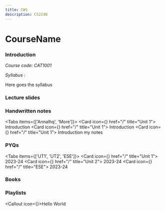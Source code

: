 ---
title: CWS
description: CS224N
---

# CourseName

### Introduction

*Course code: CAT1001*

*Syllabus* : 

Here goes the syllabus

### Lecture slides


### Handwritten notes

<Tabs items={['Annalhq', 'More']}>
  <Tab value="Annalhq">
  <Cards>
  <Card icon={<NotebookPen />} href="/" title="Unit 1">
    Introduction
  </Card>
  <Card icon={<NotebookPen />} href="/" title="Unit 1">
    Introduction
  </Card>
  <Card icon={<NotebookPen />} href="/" title="Unit 1">
    Introduction
  </Card>
  </Cards>
  </Tab>
  <Tab value="More">my notes</Tab>
</Tabs>

### PYQs

<Tabs items={['UT1', 'UT2', 'ESE']}>
  <Tab value="UT1">
  <Cards>
  <Card icon={<NotebookPen />} href="/" title="Unit 1">
    2023-24
  </Card>
  </Cards>
  </Tab>
  <Tab value="UT2">
  <Cards>
  <Card icon={<NotebookPen />} href="/" title="Unit 2">
    2023-24
  </Card>
  </Cards>
  </Tab>
  <Tab value="ESE">
  <Cards>
  <Card icon={<NotebookPen />} href="/" title="ESE">
    2023-24
  </Card>
  </Cards>
  </Tab>
</Tabs>

### Books

### Playlists

<Callout icon={<Youtube />}>Hello World</Callout>